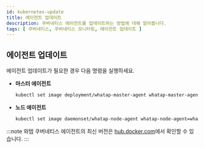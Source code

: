 ```yaml
---
id: kubernetes-update
title: 에이전트 업데이트
description: 쿠버네티스 에이전트를 업데이트하는 방법에 대해 알아봅니다.
tags: [ 쿠버네티스, 쿠버네티스 모니터링, 에이전트 업데이트 ]
---
```


## 에이전트 업데이트

에이전트 업데이트가 필요한 경우 다음 명령을 실행하세요.

* **마스터 에이전트**

  ```bash
  kubectl set image deployment/whatap-master-agent whatap-master-agent=whatap/kube_mon:<에이전트버전> -n whatap-monitoring
  ```

* **노드 에이전트**

  ```bash
  kubectl set image daemonset/whatap-node-agent whatap-node-agent=whatap/kube_mon:<에이전트버전> -n whatap-monitoring
  ```

:::note
와탭 쿠버네티스 에이전트의 최신 버전은 [hub.docker.com](https://hub.docker.com/r/whatap/kube_mon/tags)에서 확인할 수 있습니다.
:::